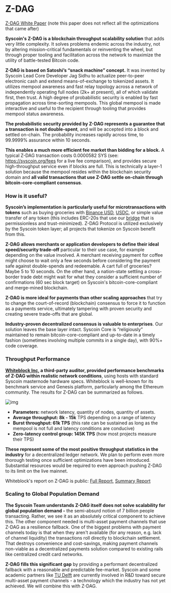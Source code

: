 
# Z-DAG



[Z-DAG White Paper](https://syscoin.org/zdag_syscoin_whitepaper.pdf) (note this paper does not reflect all the optimizations that came after)



**Syscoin's Z-DAG is a blockchain throughput scalability solution** that adds very little complexity. It solves problems endemic across the industry, not by altering mission-critical fundamentals or reinventing the wheel, but through proper tooling and facilitation across the network to maximize the utility of battle-tested Bitcoin code.



**Z-DAG is based on Satoshi’s “snack machine” concept.** It was invented by Syscoin Lead Core Developer Jag Sidhu to actualize peer-to-peer electronic cash and extend means-of-exchange to tokenized assets. It utilizes mempool awareness and fast relay topology across a network of independently operating full nodes (2k+ at present), all of which validate first, then trust. A high degree of probabilistic security is enabled by fast propagation across time-sorting mempools. This global mempool is made interactive and useful to the recipient through tooling that provides mempool status awareness.



**The probabilistic security provided by Z-DAG represents a guarantee that a transaction is not double-spent**, and will be accepted into a block and settled on-chain. The probability increases rapidly across time, to 99.9999% assurance within 10 seconds.



**This enables a much more efficient fee market than bidding for a block.** A typical Z-DAG transaction costs 0.0000582 SYS (see: https://syscoin.org/fees for a live fee comparison), and provides secure high-throughput service even if blocks are full. This is technically a layer-1 solution because the mempool resides within the blockchain security domain and **all valid transactions that use Z-DAG settle on-chain through bitcoin-core-compliant consensus**.



### How is it useful?

**Syscoin’s implementation is particularly useful for microtransactions with tokens** such as buying groceries with [Binance USD](https://www.binance.com/en/blog/421499824684900781/Binance-Blockchain-Foundry-Work-Together-for-Wider-BUSD-Access), [USDC](https://www.circle.com/en/usdc), or simple value transfer of any token (this includes ERC-20s that use our [bridge](https://bridge.syscoin.org/) that is permissionless and trust-minimized). Z-DAG Protocol is utilized exclusively by the Syscoin token layer; all projects that tokenize on Syscoin benefit from this.



**Z-DAG allows merchants or application developers to define their ideal speed/security trade-off** particular to their use case, for example depending on the value involved. A merchant receiving payment for coffee might choose to wait only a few seconds before considering the payment safe against double-spends and redeemable. A cart full of groceries? Maybe 5 to 10 seconds. On the other hand, a nation-state settling a cross-border trade debt might wait for what they consider a sufficient number of confirmations (60 sec block target) on Syscoin's bitcoin-core-compliant and merge-mined blockchain.



**Z-DAG is more ideal for payments than other scaling approaches** that try to change the court-of-record (blockchain) consensus to force it to function as a payments service, ultimately tampering with proven security and creating severe trade-offs that are global.

**Industry-proven decentralized consensus is valuable to enterprises**. Our solution leaves the base layer intact. Syscoin Core is “religiously” maintained to remain bitcoin-core-compliant and up-to-date in a timely fashion (sometimes involving multiple commits in a single day), with 90%+ code coverage.



### Throughput Performance

[**Whiteblock Inc**](https://whiteblock.io/)**, a third-party auditor, provided performance benchmarks of Z-DAG within realistic network conditions**, using hosts with standard Syscoin masternode hardware specs. Whiteblock is well-known for its benchmark service and Genesis platform, particularly among the Ethereum community. The results for Z-DAG can be summarized as follows.

![img](https://syscoin.org/thumbs/1044x/files//whiteblockcasestudy.png)

- **Parameters:** network latency, quantity of nodes, quantity of assets.
- **Average throughput: 8k - 15k** TPS depending on a range of latency
- **Burst throughput: 61k TPS** (this rate can be sustained as long as the mempool is not full and latency conditions are conducive)
- **Zero-latency control group: 145K TPS** (how most projects measure their TPS)

**These represent some of the most positive throughput statistics in the industry** for a decentralized ledger network. We plan to perform even more thorough testing once sufficient optimizations have been introduced. Substantial resources would be required to even approach pushing Z-DAG to its limit on the live mainnet.

Whiteblock's report on Z-DAG is public: [Full Report](https://www.whiteblock.io/wp-content/uploads/2019/07/ZDAG-Analysis.pdf), [Summary Report](https://whiteblock.io/wp-content/uploads/2019/12/ZDAG-Case-Study.pdf)

### Scaling to Global Population Demand

**The Syscoin Team understands Z-DAG itself does not solve scalability for global population demand -** the semi-absurd notion of 7 billion people transacting. Rather, we see it as an absolutely critical component to achieve this. The other component needed is multi-asset payment channels that use Z-DAG as a resilience fallback. One of the biggest problems with payment channels today is that when they aren't available (for any reason, e.g. lack of channel liquidity) the transactions roll directly to blockchain settlement. That destroys convenience and cost-savings, making payment channels non-viable as a decentralized payments solution compared to existing rails like centralized credit card networks.

**Z-DAG fills this significant gap** by providing a performant decentralized fallback with a reasonable and predictable fee-market. Syscoin and some academic partners like [TU Delft](https://www.tudelft.nl/) are currently involved in R&D toward secure multi-asset payment channels - a technology which the industry has not yet achieved. We will combine this with Z-DAG.
